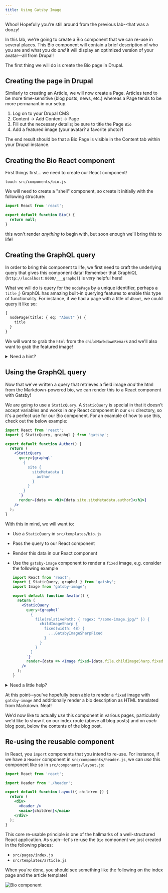 ```yaml
---
title: Using Gatsby Image
---
```


Whoo! Hopefully you're still around from the previous lab--that was a doozy!

In this lab, we're going to create a Bio component that we can re-use in several places. This Bio component will contain a brief description of who you are and what you do _and_ it will display an optimized version of your avatar--all from Drupal!

The first thing we will do is create the Bio page in Drupal.

## Creating the page in Drupal

Similarly to creating an Article, we will now create a Page. Articles tend to be more time-sensitive (blog posts, news, etc.) whereas a Page tends to be more permanant in our setup.

1. Log on to your Drupal CMS
1. Content -> Add Content -> Page
1. Fill out the necessary details; be sure to title the Page `Bio`
1. Add a featured image (your avatar? a favorite photo?)

The end result should be that a Bio Page is visible in the Content tab within your Drupal instance.

## Creating the Bio React component

First things first... we need to create our React component!

```shell
touch src/components/bio.js
```

We will need to create a "shell" component, so create it initially with the following structure:

```jsx
import React from 'react';

export default function Bio() {
  return null;
}
```

this won't render _anything_ to begin with, but soon enough we'll bring this to life!

## Creating the GraphQL query

In order to bring this component to life, we first need to craft the underlying query that gives this component data! Remember that GraphiQL (`http://localhost:8000/___graphql`) is _very_ helpful here!

What we will do is query for the `nodePage` by a unique identifier, perhaps a `title` ;) GraphQL has amazing built-in querying features to enable this type of functionality. For instance, if we had a page with a title of `About`, we could query it like so:

```graphql
{
  nodePage(title: { eq: "About" }) {
    title
  }
}
```

We will want to grab the `html` from the `childMarkdownRemark` and we'll also want to grab the featured image!

<details>
  <summary>Need a hint?</summary>

```graphql
{
  bio: nodePage(title: { eq: "Bio" }) {
    relationships {
      field_image {
        relationships {
          field_media_image {
            localFile {
              # note the below is not supported in GraphiQL
              # but it will work in your React component!
              childImageSharp {
                fixed(height: 48) {
                  ...GatsbyImageSharpFixed
                }
              }
            }
          }
        }
      }
    }
    fields {
      markdownBody {
        childMarkdownRemark {
          html
        }
      }
    }
  }
}
```

</details>

## Using the GraphQL query

Now that we've written a query that retrieves a field image _and_ the html from the Markdown-powered bio, we can render this to a React component with Gatsby!

We are going to use a `StaticQuery`. A `StaticQuery` is special in that it doesn't accept variables and works in _any_ React component in our `src` directory, so it's a perfect use for our Bio component. For an example of how to use this, check out the below example:

```jsx
import React from 'react';
import { StaticQuery, graphql } from 'gatsby';

export default function Author() {
  return (
    <StaticQuery
      query={graphql`
        {
          site {
            siteMetadata {
              author
            }
          }
        }
      `}
      render={data => <h1>{data.site.siteMetadata.author}</h1>}
    />
  );
}
```

With this in mind, we will want to:

- Use a `StaticQuery` in `src/templates/bio.js`
- Pass the query to our React component
- Render this data in our React component
- Use the `gatsby-image` component to render a `fixed` image, e.g. consider the following example

  ```jsx
  import React from 'react';
  import { StaticQuery, graphql } from 'gatsby';
  import Image from 'gatsby-image';

  export default function Avatar() {
    return (
      <StaticQuery
        query={graphql`
          {
            file(relativePath: { regex: "/some-image.jpg/" }) {
              childImageSharp {
                fixed(width: 48) {
                  ...GatsbyImageSharpFixed
                }
              }
            }
          }
        `}
        render={data => <Image fixed={data.file.childImageSharp.fixed} />}
      />
    );
  }
  ```

<details>
  <summary>Need a little help?</summary>

```jsx
import React from 'react';
import { StaticQuery, graphql } from 'gatsby';
import Image from 'gatsby-image';

import styles from './bio.module.css';

export default function Bio() {
  return (
    <StaticQuery
      query={graphql`
        {
          bio: nodePage(title: { eq: "Bio" }) {
            relationships {
              field_image {
                relationships {
                  field_media_image {
                    localFile {
                      childImageSharp {
                        fixed(height: 48) {
                          ...GatsbyImageSharpFixed
                        }
                      }
                    }
                  }
                }
              }
            }
            fields {
              markdownBody {
                childMarkdownRemark {
                  html
                }
              }
            }
          }
        }
      `}
      render={data => (
        <div className={styles.bio}>
          <Image
            className={styles.avatar}
            fixed={
              data.bio.relationships.field_image.relationships.field_media_image
                .localFile.childImageSharp.fixed
            }
          />
          <div
            className={styles.description}
            dangerouslySetInnerHTML={{
              __html: data.bio.fields.markdownBody.childMarkdownRemark.html,
            }}
          />
        </div>
      )}
    />
  );
}
```

</details>

At this point--you've hopefully been able to render a `fixed` image with `gatsby-image` and additionally render a bio description as HTML translated from Markdown. Neat!

We'd now like to actually _use_ this component in various pages, particularly we'd like to show it on our index route (above all blog posts) and on _each_ blog post, below the contents of the blog post.

## Re-using the reusable component

In React, you `import` components that you intend to re-use. For instance, if we have a `Header` component in `src/components/header.js`, we can _use_ this component like so in `src/components/layout.js`:

```jsx
import React from 'react';

import Header from './header';

export default function Layout({ children }) {
  return (
    <div>
      <Header />
      <main>{children}</main>
    </div>
  );
}
```

This core re-usable principle is one of the hallmarks of a well-structured React application. As such--let's re-use the `Bio` component we just created in the following places:

- `src/pages/index.js`
- `src/templates/article.js`

When you're done, you should see something like the following on the index page and the article template!

![Bio component](../images/bio-component.png)
